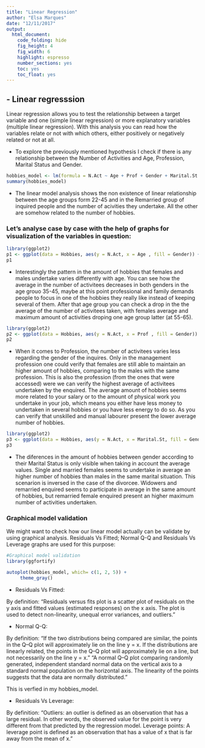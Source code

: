 ```yaml
---
title: "Linear Regression"
author: "Elsa Marques"
date: "12/11/2017"
output: 
  html_document:    
    code_folding: hide
    fig_height: 4
    fig_width: 6
    highlight: espresso
    number_sections: yes
    toc: yes
    toc_float: yes 
---
```


## - Linear regresssion

Linear regression allows you to test the relationship between a target variable and one (simple linear regression) or more explanatory variables (multiple linear regression). With this analysis you can read how the variables relate or not with which others, either positively or negatively related or not at all.

- To explore the previously mentioned hypothesis I check if there is any relationship between the Number of Activities and Age, Profession, Marital Status and Gender. 


```r
hobbies_model <- lm(formula = N.Act ~ Age + Prof + Gender + Marital.St , data = Hobbies)
summary(hobbies_model)
```

- The linear model analysis shows the non existence of linear relationship between the age groups form 22-45 and in the Remarried group of inquired people and the number of acivities they undertake. All the other are somehow related to the number of hobbies. 

### Let's analyse case by case with the help of graphs for visualization of the variables in question:  

```r
library(ggplot2)
p1 <- ggplot(data = Hobbies, aes(y = N.Act, x = Age , fill = Gender)) + geom_boxplot() + geom_smooth(method = "lm")
p1
```

- Interestingly the pattern in the amount of hobbies that females and males undertake varies differently with age. You can see how the average in the number of activitees decreases in both genders in the age grouo 35-45, maybe at this point professional and family demands people to focus in one of the hobbies they really like instead of keeping several of them. After that age group you can check a drop in the the average of the number of activitees taken, with females average and maximum amount of activities droping one age group latter (at 55-65). 

```r
library(ggplot2)
p2 <- ggplot(data = Hobbies, aes(y = N.Act, x = Prof , fill = Gender)) + geom_boxplot() + geom_smooth(method = "lm")
p2
```

- When it comes to Profession, the number of activitees varies less regarding the gender of the inquires. Only in the management profession one could verify that females are still able to maintain an higher amount of hobbies, comparing to the males with the same profession. This is also the profession (from the ones that were accessed) were we can verify the highest average of activitees undertaken by the enquired. The average amount of hobbies seems more related to your salary or to the amount of physical work you undertake in your job, which means you either have less money to undertaken in several hobbies or you have less energy to do so. As you can verify that unskilled and manual labourer present the lower average number of hobbies. 


```r
library(ggplot2)
p3 <- ggplot(data = Hobbies, aes(y = N.Act, x = Marital.St, fill = Gender)) + geom_boxplot()
p3
```

- The diferences in the amount of hobbies between gender according to their Marital Status is only visible when taking in account the average values. Single and married females seems to undertake in average an higher number of hobbies than males in the same marital situation. This scenarion is inversed in the case of the divorcee. Widowers and remarried enquired seems to participate in average in the same amount of hobbies, but remarried female enquired present an higher maximum number of activities undertaken. 


### Graphical model validation   

We might want to check how our linear model actually can be validate by using graphical analysis. Residuals Vs Fitted; Normal Q-Q and Residuals Vs Leverage graphs are used for this purpose: 

```r

#Graphical model validation 
library(ggfortify)

autoplot(hobbies_model, which= c(1, 2, 5)) +
     theme_gray()
```


- Residuals Vs Fitted:

By definition: "Residuals versus fits plot is a scatter plot of residuals on the y axis and fitted values (estimated responses) on the x axis. The plot is used to detect non-linearity, unequal error variances, and outliers."


- Normal Q-Q:

By definition: "If the two distributions being compared are similar, the points in the Q–Q plot will approximately lie on the line y = x. If the distributions are linearly related, the points in the Q–Q plot will approximately lie on a line, but not necessarily on the line y = x." "A normal Q–Q plot comparing randomly generated, independent standard normal data on the vertical axis to a standard normal population on the horizontal axis. The linearity of the points suggests that the data are normally distributed."

This is verfied in my hobbies_model. 

- Residuals Vs Leverage:

By definition: "Outliers: an outlier is defined as an observation that has a large residual. In other words, the observed value for the point is very different from that predicted by the regression model. Leverage points: A leverage point is defined as an observation that has a value of x that is far away from the mean of x."
     

